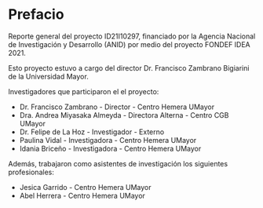 # Prefacio {.unnumbered}

Reporte general del proyecto ID21I10297, financiado por la Agencia Nacional de Investigación y Desarrollo (ANID) por medio del proyecto FONDEF IDEA 2021.

Esto proyecto estuvo a cargo del director Dr. Francisco Zambrano Bigiarini de la Universidad Mayor.

Investigadores que participaron el el proyecto:

- Dr. Francisco Zambrano - Director - Centro Hemera UMayor
- Dra. Andrea Miyasaka Almeyda - Directora Alterna - Centro CGB UMayor
- Dr. Felipe de La Hoz - Investigador - Externo
- Paulina Vidal - Investigadora - Centro Hemera UMayor
- Idania Briceño - Investigadora - Centro Hemera UMayor

Además, trabajaron como asistentes de investigación los siguientes profesionales:

- Jesica Garrido - Centro Hemera UMayor
- Abel Herrera - Centro Hemera UMayor

